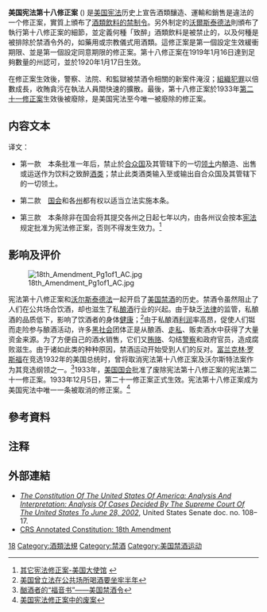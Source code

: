 {{US Constitution article series}}
'''美国宪法第十八修正案''' ({{lang-en|Eighteenth Amendment、Amendment XVIII}}) 是[[美国宪法|美国宪法]]历史上宣告酒類釀造、運輸和銷售是違法的一个修正案{{notetag|但是可以私下擁有和私下飲用}}，實質上頒布了[[禁酒時期|酒類飲料的禁制令]]。另外制定的[[沃爾斯泰德法|沃爾斯泰德法]]則頒布了執行第十八修正案的細節，並定義何種「致醉」酒類飲料是被禁止的，以及何種是被排除於禁酒令外的，如藥用或宗教儀式用酒類。這修正案是第一個設定生效緩衝期限、並是第一個設定同意期限的修正案。第十八修正案在1919年1月16日達到足夠數量的州認可，並於1920年1月17日生效。

在修正案生效後，警察、法院、和監獄被禁酒令相關的新案件淹沒；[[組織犯罪|組織犯罪]]以倍數成長，收賄貪污在執法人員間快速的擴散。最後，第十八修正案於1933年[[美国宪法第二十一修正案|第二十一修正案]]生效後被廢除，是美国宪法至今唯一被廢除的修正案。

==内容文本==
{{quote|

'''Section 1'''. After one year from the ratification of this article the manufacture, sale, or transportation of intoxicating liquors within, the importation thereof into, or the exportation thereof from the United States and all territory subject to the jurisdiction thereof for beverage purposes is hereby prohibited.

}}
{{quote|
'''Section 2'''. The Congress and the several States shall have concurrent power to enforce this article by appropriate legislation.

}}
{{quote|
'''Section 3'''. This article shall be inoperative unless it shall have been ratified as an amendment to the Constitution by the legislatures of the several States, as provided in the Constitution, within seven years from the date of the submission hereof to the States by the Congress.
}}

译文：

* 第一款　本条批准一年后，禁止於[[合众国|合众国]]及其管辖下的一切[[领土|领土]]内酿造、出售或运送作为饮料之致醉[[酒类|酒类]]；禁止此类酒类输入至或输出自合众国及其管辖下的一切领土。 

* 第二款　[[国会|国会]]和各[[州|州]]都有权以适当立法实施本条。 

* 第三款　本条除非在国会将其提交各州之日起七年以内，由各州议会按本[[宪法|宪法]]规定批准为宪法修正案，否则不得发生效力。<ref>[http://www.usembassy-china.org.cn/infousa/living_doc/GB/amend.htm 其它宪法修正案-美国大使馆] {{webarchive|url=https://web.archive.org/web/20051103094958/http://www.usembassy-china.org.cn/infousa/living_doc/GB/amend.htm |date=2005-11-03 }}</ref>

==影响及评价==

[[File:18th_Amendment_Pg1of1_AC.jpg|left]]

宪法第十八修正案和[[沃尔斯泰德法|沃尔斯泰德法]]一起开启了[[禁酒時期|美国禁酒]]的历史。禁酒令虽然阻止了人们在公共场合饮酒，却也滋生了私[[酿酒|酿酒]]行业的兴起。由于缺乏[[法律|法律]]的监管，私酿酒的品质低下，影响了饮酒者的身体[[健康|健康]]；<ref>[http://www.lawyers.org.cn/info/7de463267c7d40e59cd2a9f3c604b83d 美国曾立法在公共场所喝酒要坐牢半年]</ref>由于私酿酒[[利润|利润]]率高昂，促使人们铤而走险参与酿酒活动，许多[[黑社会|黑社会]]团体正是从酿酒、[[走私|走私]]、贩卖酒水中获得了大量资金来源。为了方便自己的酒水销售，它们又[[贿赂|贿赂]]、勾结[[警察|警察]]和政府官员，造成腐败滋生。由于诸如此类的种种原因，禁酒运动开始受到人们的反对。[[富兰克林·德拉诺·罗斯福|富兰克林·罗斯福]]在竞选1932年的美国总统时，曾将取消宪法第十八修正案及沃尔斯特法案作为其竞选纲领之一。<ref>[http://cnprison.com/Theoretics/2009/51D76CB4-376C-406B-9CA3-319325ED14EE.Html 酗酒者的“福音书”——美国禁酒令]{{dead link|date=2018年4月 |bot=InternetArchiveBot |fix-attempted=yes }}</ref>1933年，[[美国国会|美国国会]]批准了废除宪法第十八修正案的宪法第二十一修正案。1933年12月5日，第二十一修正案正式生效。宪法第十八修正案成为美国宪法中唯一一条被取消的修正案。<ref>[http://www.110.com/ziliao/article-140243.html 美国宪法修正案中的废案]</ref>
{{clear}}

==參考資料==
{{reflist|2}}

==注释==
{{notefoot}}
==外部連結==
*[http://www.gpo.gov/fdsys/pkg/GPO-CONAN-2002/pdf/GPO-CONAN-2002.pdf ''The Constitution Of The United States Of America: Analysis And Interpretation: Analysis Of Cases Decided By The Supreme Court Of The United States To June 28, 2002''], United States Senate doc. no. 108–17.
*[https://www.law.cornell.edu/anncon/html/amdt18toc_user.html CRS Annotated Constitution: 18th Amendment]
{{美国宪法|state=collapsed}}
 
{{Authority control}}
[[Category:美国宪法修正案|18]]
[[Category:酒類法規|Category:酒類法規]]
[[Category:禁酒|Category:禁酒]]
[[Category:美国禁酒运动|Category:美国禁酒运动]]